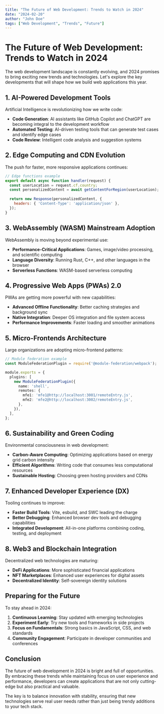 ```yaml
---
title: "The Future of Web Development: Trends to Watch in 2024"
date: "2024-02-20"
author: "John Doe"
tags: ["Web Development", "Trends", "Future"]
---
```


# The Future of Web Development: Trends to Watch in 2024

The web development landscape is constantly evolving, and 2024 promises to bring exciting new trends and technologies. Let's explore the key developments that will shape how we build web applications this year.

## 1. AI-Powered Development Tools

Artificial Intelligence is revolutionizing how we write code:

- **Code Generation**: AI assistants like GitHub Copilot and ChatGPT are becoming integral to the development workflow
- **Automated Testing**: AI-driven testing tools that can generate test cases and identify edge cases
- **Code Review**: Intelligent code analysis and suggestion systems

## 2. Edge Computing and CDN Evolution

The push for faster, more responsive applications continues:

```javascript
// Edge functions example
export default async function handler(request) {
  const userLocation = request.cf.country;
  const personalizedContent = await getContentForRegion(userLocation);
  
  return new Response(personalizedContent, {
    headers: { 'Content-Type': 'application/json' },
  });
}
```

## 3. WebAssembly (WASM) Mainstream Adoption

WebAssembly is moving beyond experimental use:

- **Performance-Critical Applications**: Games, image/video processing, and scientific computing
- **Language Diversity**: Running Rust, C++, and other languages in the browser
- **Serverless Functions**: WASM-based serverless computing

## 4. Progressive Web Apps (PWAs) 2.0

PWAs are getting more powerful with new capabilities:

- **Advanced Offline Functionality**: Better caching strategies and background sync
- **Native Integration**: Deeper OS integration and file system access
- **Performance Improvements**: Faster loading and smoother animations

## 5. Micro-Frontends Architecture

Large organizations are adopting micro-frontend patterns:

```typescript
// Module federation example
const ModuleFederationPlugin = require('@module-federation/webpack');

module.exports = {
  plugins: [
    new ModuleFederationPlugin({
      name: 'shell',
      remotes: {
        mfe1: 'mfe1@http://localhost:3001/remoteEntry.js',
        mfe2: 'mfe2@http://localhost:3002/remoteEntry.js',
      },
    }),
  ],
};
```

## 6. Sustainability and Green Coding

Environmental consciousness in web development:

- **Carbon-Aware Computing**: Optimizing applications based on energy grid carbon intensity
- **Efficient Algorithms**: Writing code that consumes less computational resources
- **Sustainable Hosting**: Choosing green hosting providers and CDNs

## 7. Enhanced Developer Experience (DX)

Tooling continues to improve:

- **Faster Build Tools**: Vite, esbuild, and SWC leading the charge
- **Better Debugging**: Enhanced browser dev tools and debugging capabilities
- **Integrated Development**: All-in-one platforms combining coding, testing, and deployment

## 8. Web3 and Blockchain Integration

Decentralized web technologies are maturing:

- **DeFi Applications**: More sophisticated financial applications
- **NFT Marketplaces**: Enhanced user experiences for digital assets
- **Decentralized Identity**: Self-sovereign identity solutions

## Preparing for the Future

To stay ahead in 2024:

1. **Continuous Learning**: Stay updated with emerging technologies
2. **Experiment Early**: Try new tools and frameworks in side projects
3. **Focus on Fundamentals**: Strong basics in JavaScript, CSS, and web standards
4. **Community Engagement**: Participate in developer communities and conferences

## Conclusion

The future of web development in 2024 is bright and full of opportunities. By embracing these trends while maintaining focus on user experience and performance, developers can create applications that are not only cutting-edge but also practical and valuable.

The key is to balance innovation with stability, ensuring that new technologies serve real user needs rather than just being trendy additions to your tech stack.